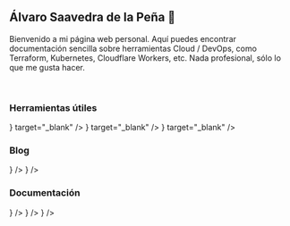 
## Álvaro Saavedra de la Peña 🚀

Bienvenido a mi página web personal. Aquí puedes encontrar documentación sencilla sobre herramientas Cloud / DevOps, como Terraform, Kubernetes, Cloudflare Workers, etc. Nada profesional, sólo lo que me gusta hacer.

<br />

### Herramientas útiles

<Cards>
  <Cards.Card
    title="Obtener mi IP pública"
    href="https://ip.alvarosaavedra.es"
    icon={<svg  xmlns="http://www.w3.org/2000/svg"  width="24"  height="24"  viewBox="0 0 24 24"  fill="none"  stroke="currentColor"  stroke-width="2"  stroke-linecap="round"  stroke-linejoin="round"  class="icon icon-tabler icons-tabler-outline icon-tabler-network"><path stroke="none" d="M0 0h24v24H0z" fill="none"/><path d="M6 9a6 6 0 1 0 12 0a6 6 0 0 0 -12 0" /><path d="M12 3c1.333 .333 2 2.333 2 6s-.667 5.667 -2 6" /><path d="M12 3c-1.333 .333 -2 2.333 -2 6s.667 5.667 2 6" /><path d="M6 9h12" /><path d="M3 20h7" /><path d="M14 20h7" /><path d="M10 20a2 2 0 1 0 4 0a2 2 0 0 0 -4 0" /><path d="M12 15v3" /></svg>}
    target="_blank"
  />
  <Cards.Card
    title="Conversor Base64"
    href="https://b64.alvarosaavedra.es"
    icon={<svg  xmlns="http://www.w3.org/2000/svg"  width="24"  height="24"  viewBox="0 0 24 24"  fill="none"  stroke="currentColor"  stroke-width="2"  stroke-linecap="round"  stroke-linejoin="round"  class="icon icon-tabler icons-tabler-outline icon-tabler-transform"><path stroke="none" d="M0 0h24v24H0z" fill="none"/><path d="M3 6a3 3 0 1 0 6 0a3 3 0 0 0 -6 0" /><path d="M21 11v-3a2 2 0 0 0 -2 -2h-6l3 3m0 -6l-3 3" /><path d="M3 13v3a2 2 0 0 0 2 2h6l-3 -3m0 6l3 -3" /><path d="M15 18a3 3 0 1 0 6 0a3 3 0 0 0 -6 0" /></svg>}
    target="_blank"
  />
  <Cards.Card
    title="Consulta mi CV"
    href="https://cv.alvarosaavedra.es"
    icon={<svg  xmlns="http://www.w3.org/2000/svg"  width="24"  height="24"  viewBox="0 0 24 24"  fill="none"  stroke="currentColor"  stroke-width="2"  stroke-linecap="round"  stroke-linejoin="round"  class="icon icon-tabler icons-tabler-outline icon-tabler-link"><path stroke="none" d="M0 0h24v24H0z" fill="none"/><path d="M9 15l6 -6" /><path d="M11 6l.463 -.536a5 5 0 0 1 7.071 7.072l-.534 .464" /><path d="M13 18l-.397 .534a5.068 5.068 0 0 1 -7.127 0a4.972 4.972 0 0 1 0 -7.071l.524 -.463" /></svg>}
    target="_blank"
  />
</Cards>

### Blog

<Cards>
  <Cards.Card
    title="CDN con CloudFront y S3"
    href="/blog/cdn"
    icon={<svg  xmlns="http://www.w3.org/2000/svg"  width="24"  height="24"  viewBox="0 0 24 24"  fill="none"  stroke="currentColor"  stroke-width="2"  stroke-linecap="round"  stroke-linejoin="round"  class="icon icon-tabler icons-tabler-outline icon-tabler-cloud-download"><path stroke="none" d="M0 0h24v24H0z" fill="none"/><path d="M19 18a3.5 3.5 0 0 0 0 -7h-1a5 4.5 0 0 0 -11 -2a4.6 4.4 0 0 0 -2.1 8.4" /><path d="M12 13l0 9" /><path d="M9 19l3 3l3 -3" /></svg>}
  />
  <Cards.Card
    title="Gestión resultados tenis"
    href="/blog/ranking-tenis"
    icon={<svg  xmlns="http://www.w3.org/2000/svg"  width="24"  height="24"  viewBox="0 0 24 24"  fill="none"  stroke="currentColor"  stroke-width="2"  stroke-linecap="round"  stroke-linejoin="round"  class="icon icon-tabler icons-tabler-outline icon-tabler-ball-tennis"><path stroke="none" d="M0 0h24v24H0z" fill="none"/><path d="M12 12m-9 0a9 9 0 1 0 18 0a9 9 0 1 0 -18 0" /><path d="M6 5.3a9 9 0 0 1 0 13.4" /><path d="M18 5.3a9 9 0 0 0 0 13.4" /></svg>}
  />
</Cards>

### Documentación

<Cards>
  <Cards.Card
    title="Terraform"
    href="/docs/terraform"
    icon={<svg  xmlns="http://www.w3.org/2000/svg"  width="24"  height="24"  viewBox="0 0 24 24"  fill="none"  stroke="currentColor"  stroke-width="2"  stroke-linecap="round"  stroke-linejoin="round"  class="icon icon-tabler icons-tabler-outline icon-tabler-brand-terraform"><path stroke="none" d="M0 0h24v24H0z" fill="none"/><path d="M15 15.5l-11.476 -6.216a1 1 0 0 1 -.524 -.88v-4.054a1.35 1.35 0 0 1 2.03 -1.166l9.97 5.816v10.65a1.35 1.35 0 0 1 -2.03 1.166l-3.474 -2.027a1 1 0 0 1 -.496 -.863v-11.926" /><path d="M15 15.5l5.504 -3.21a1 1 0 0 0 .496 -.864v-3.576a1.35 1.35 0 0 0 -2.03 -1.166l-3.97 2.316" /></svg>}
  />
  <Cards.Card
    title="Kubernetes"
    href="/docs/kubernetes"
    icon={<svg  xmlns="http://www.w3.org/2000/svg"  width="24"  height="24"  viewBox="0 0 24 24"  fill="none"  stroke="currentColor"  stroke-width="2"  stroke-linecap="round"  stroke-linejoin="round"  class="icon icon-tabler icons-tabler-outline icon-tabler-package"><path stroke="none" d="M0 0h24v24H0z" fill="none"/><path d="M12 3l8 4.5l0 9l-8 4.5l-8 -4.5l0 -9l8 -4.5" /><path d="M12 12l8 -4.5" /><path d="M12 12l0 9" /><path d="M12 12l-8 -4.5" /><path d="M16 5.25l-8 4.5" /></svg>}
  />
  <Cards.Card
    title="Git"
    href="/docs/git"
    icon={<svg  xmlns="http://www.w3.org/2000/svg"  width="24"  height="24"  viewBox="0 0 24 24"  fill="none"  stroke="currentColor"  stroke-width="2"  stroke-linecap="round"  stroke-linejoin="round"  class="icon icon-tabler icons-tabler-outline icon-tabler-brand-git"><path stroke="none" d="M0 0h24v24H0z" fill="none"/><path d="M16 12m-1 0a1 1 0 1 0 2 0a1 1 0 1 0 -2 0" /><path d="M12 8m-1 0a1 1 0 1 0 2 0a1 1 0 1 0 -2 0" /><path d="M12 16m-1 0a1 1 0 1 0 2 0a1 1 0 1 0 -2 0" /><path d="M12 15v-6" /><path d="M15 11l-2 -2" /><path d="M11 7l-1.9 -1.9" /><path d="M13.446 2.6l7.955 7.954a2.045 2.045 0 0 1 0 2.892l-7.955 7.955a2.045 2.045 0 0 1 -2.892 0l-7.955 -7.955a2.045 2.045 0 0 1 0 -2.892l7.955 -7.955a2.045 2.045 0 0 1 2.892 0z" /></svg>}
  />
</Cards>